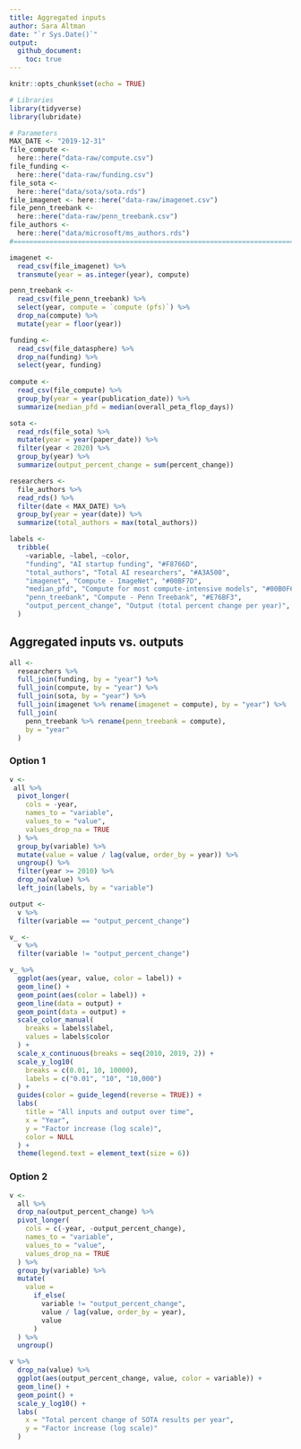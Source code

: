```yaml
---
title: Aggregated inputs
author: Sara Altman
date: "`r Sys.Date()`"
output: 
  github_document:
    toc: true
---
```


```r
knitr::opts_chunk$set(echo = TRUE)
```

```r
# Libraries
library(tidyverse)
library(lubridate)

# Parameters
MAX_DATE <- "2019-12-31"
file_compute <-  
  here::here("data-raw/compute.csv")
file_funding <-
  here::here("data-raw/funding.csv")
file_sota <- 
  here::here("data/sota/sota.rds")
file_imagenet <- here::here("data-raw/imagenet.csv")
file_penn_treebank <-  
  here::here("data-raw/penn_treebank.csv")
file_authors <-       
  here::here("data/microsoft/ms_authors.rds")
#===============================================================================

imagenet <- 
  read_csv(file_imagenet) %>% 
  transmute(year = as.integer(year), compute)

penn_treebank <-
  read_csv(file_penn_treebank) %>% 
  select(year, compute = `compute (pfs)`) %>% 
  drop_na(compute) %>% 
  mutate(year = floor(year))

funding <- 
  read_csv(file_datasphere) %>% 
  drop_na(funding) %>% 
  select(year, funding)
  
compute <- 
  read_csv(file_compute) %>% 
  group_by(year = year(publication_date)) %>% 
  summarize(median_pfd = median(overall_peta_flop_days))

sota <- 
  read_rds(file_sota) %>% 
  mutate(year = year(paper_date)) %>% 
  filter(year < 2020) %>% 
  group_by(year) %>% 
  summarize(output_percent_change = sum(percent_change)) 

researchers <-
  file_authors %>% 
  read_rds() %>% 
  filter(date < MAX_DATE) %>% 
  group_by(year = year(date)) %>% 
  summarize(total_authors = max(total_authors))

labels <-
  tribble(
    ~variable, ~label, ~color,
    "funding", "AI startup funding", "#F8766D",
    "total_authors", "Total AI researchers", "#A3A500",
    "imagenet", "Compute - ImageNet", "#00BF7D",
    "median_pfd", "Compute for most compute-intensive models", "#00B0F6",
    "penn_treebank", "Compute - Penn Treebank", "#E76BF3",
    "output_percent_change", "Output (total percent change per year)", "black"
  )
```

## Aggregated inputs vs. outputs

```r
all <-
  researchers %>% 
  full_join(funding, by = "year") %>% 
  full_join(compute, by = "year") %>% 
  full_join(sota, by = "year") %>% 
  full_join(imagenet %>% rename(imagenet = compute), by = "year") %>% 
  full_join(
    penn_treebank %>% rename(penn_treebank = compute), 
    by = "year"
  )
```


### Option 1

```r
v <-
 all %>% 
  pivot_longer(
    cols = -year, 
    names_to = "variable", 
    values_to = "value",
    values_drop_na = TRUE
  ) %>% 
  group_by(variable) %>% 
  mutate(value = value / lag(value, order_by = year)) %>% 
  ungroup() %>% 
  filter(year >= 2010) %>% 
  drop_na(value) %>% 
  left_join(labels, by = "variable") 

output <- 
  v %>% 
  filter(variable == "output_percent_change")

v_ <-
  v %>% 
  filter(variable != "output_percent_change")

v_ %>% 
  ggplot(aes(year, value, color = label)) +
  geom_line() +
  geom_point(aes(color = label)) +
  geom_line(data = output) +
  geom_point(data = output) +
  scale_color_manual(
    breaks = labels$label, 
    values = labels$color
  ) +
  scale_x_continuous(breaks = seq(2010, 2019, 2)) +
  scale_y_log10(
    breaks = c(0.01, 10, 10000),
    labels = c("0.01", "10", "10,000")
  ) +
  guides(color = guide_legend(reverse = TRUE)) +
  labs(
    title = "All inputs and output over time",
    x = "Year", 
    y = "Factor increase (log scale)",
    color = NULL
  ) +
  theme(legend.text = element_text(size = 6))
```

### Option 2

```r
v <-
  all %>% 
  drop_na(output_percent_change) %>% 
  pivot_longer(
    cols = c(-year, -output_percent_change), 
    names_to = "variable", 
    values_to = "value",
    values_drop_na = TRUE
  ) %>% 
  group_by(variable) %>% 
  mutate(
    value = 
      if_else(
        variable != "output_percent_change", 
        value / lag(value, order_by = year),
        value
      )
  ) %>% 
  ungroup()

v %>% 
  drop_na(value) %>% 
  ggplot(aes(output_percent_change, value, color = variable)) +
  geom_line() +
  geom_point() +
  scale_y_log10() +
  labs(
    x = "Total percent change of SOTA results per year",
    y = "Factor increase (log scale)"
  )
```





